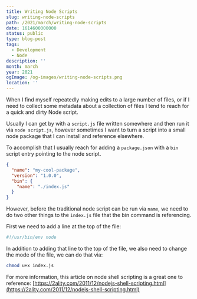 ```yaml
---
title: Writing Node Scripts
slug: writing-node-scripts
path: /2021/march/writing-node-scripts
date: 1614600000000
status: public
type: blog-post
tags:
  - Development
  - Node
description: ''
month: march
year: 2021
ogImage: /og-images/writing-node-scripts.png
location: ''
---
```




When I find myself repeatedly making edits to a large number of files, or if I
need to collect some metadata about a collection of files I tend to reach for a
quick and dirty Node script.

Usually I can get by with a `script.js` file written somewhere and then run it
via `node script.js`, however sometimes I want to turn a script into a small
node package that I can install and reference elsewhere.

To accomplish that I usually reach for adding a `package.json` with a `bin`
script entry pointing to the node script.

```json
{
  "name": "my-cool-package",
  "version": "1.0.0",
  "bin": {
    "name": "./index.js"
  }
}
```

However, before the traditional node script can be run via `name`, we need to do
two other things to the `index.js` file that the bin command is referencing.

First we need to add a line at the top of the file:

```js
#!/usr/bin/env node
```

In addition to adding that line to the top of the file, we also need to change
the mode of the file, we can do that via:

```sh
chmod u+x index.js
```

For more information, this article on node shell scripting is a great one to
reference: [https://2ality.com/2011/12/nodejs-shell-scripting.html](https://2ality.com/2011/12/nodejs-shell-scripting.html)
